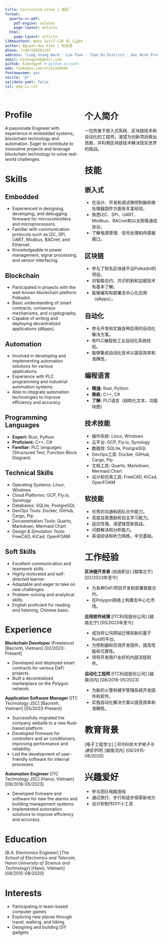 ```yaml
---
title: Curriculum vitae | 简历
format:
  quarto-cv-pdf:
    pdf-engine: xelatex
    page-layout: article
  html: 
    page-layout: article
CJKmainfont: Noto Serif CJK SC Light
author: Nguyen Huu Kien | 阮有坚
phone: (+84)559261197
address: "Lung Giang Ward · Lim Town · Tien Du District · Bac Ninh Province · Vietnam | 越南 · 北宁省 · 仙游县 · 仙游县 · 林镇 · 陇江村 "
email: kienngynh@gmail.com
github: kienngynh # github account
web: linkedin.com/in/kienbk60
fontawesome: yes
nocite: '@*'
validate-yaml: false
csl: apa-cv.csl
---
```


:::: {.columns}

::: {.column width="48%"}

# Profile
A passionate Engineer with experience in embedded systems, blockchain technology and automation. Eager to contribute to innovative projects and leverage blockchain technology to solve real-world challenges.

# Skills
## Embedded
* Experienced in designing, developing, and debugging firmware for microcontrollers and microprocessors.
* Familiar with communication protocols such as I2C, SPI, UART, Modbus, BACnet, and Ethernet.
* Knowledgeable in power management, signal processing, and sensor interfacing.

## Blockchain
* Participated in projects with the well-known blockchain platform Polkadot.
* Basic understanding of smart contracts, consensus mechanisms, and cryptography.
* Capable of writing and deploying decentralized applications (dApps).

## Automation
* Involved in developing and implementing automation solutions for various applications.
* Experience with PLC programming and industrial automation systems.
* Able to integrate automation technologies to improve efficiency and accuracy.

## Programming Languages
* **Expert:** Rust, Python
* **Proficient:** C++, C#
* **Familiar:** PLC languages (Structured Text, Function Block Diagram)

## Technical Skills
* Operating Systems: *Linux*, Windows
* Cloud Platforms: GCP, Fly.io, Synology
* Databases: SQLite, PostgreSQL
* DevOps Tools: Docker, GitHub, Cargo, Pip
* Documentation Tools: Quarto, Markdown, Mermaid Chart
* Design & Simulation Tools: FreeCAD, KiCad, OpenFOAM

## Soft Skills
* Excellent communication and teamwork skills.
* Highly motivated and self-directed learner.
* Adaptable and eager to take on new challenges.
* Problem-solving and analytical skills.
* English proficient for reading and listening, Chinese basic.

# Experience
**Blockchain Developer** (Freelance)
[Bacninh, Vietnam]
[02/2023-Present]

* Developed and deployed smart contracts for various DeFi projects.
* Built a decentralized marketplace on the Polygon network.

**Application Software Manager**
[ITC Technology JSC]
[Bacninh, Vietnam]
[05/2023-Present]

* Successfully migrated the company website to a new Rust-based platform.
* Developed firmware for controllers and air conditioners, improving performance and reliability.
* Led the development of user-friendly software for internal processes.

**Automation Engineer**
[ITC Technology JSC]
[Hanoi, Vietnam]
[08/2018-05/2023]

* Developed firmware and software for new fire alarms and building management systems.
* Implemented automation solutions to improve efficiency and accuracy.

# Education
[B.A. Electronics Engineer]
[*The School of Electronics and Telecom, Hanoi University of Science and Technology*]
[Hanoi, Vietnam]
[08/2015-08/2020]

# Interests
* Participating in team-based computer games
* Exploring new places through travel, walking, and hiking
* Designing and building DIY gadgets

:::

::: {.column width="48%"}

# 个人简介
一位热衷于嵌入式系统、区块链技术和自动化的工程师。渴望为创新项目做出贡献，并利用区块链技术解决现实世界的挑战。

# 技能
## 嵌入式
* 在设计、开发和调试微控制器和微处理器固件方面有丰富经验。
* 熟悉I2C、SPI、UART、Modbus、BACnet和以太网等通信协议。
* 了解电源管理、信号处理和传感器接口。

## 区块链
* 参与了知名区块链平台Polkadot的项目。
* 对智能合约、共识机制和加密技术有基本了解。
* 能够编写和部署去中心化应用（dApps）。

## 自动化
* 参与开发和实施各种应用的自动化解决方案。
* 有PLC编程和工业自动化系统经验。
* 能够集成自动化技术以提高效率和准确性。

## 编程语言
* **精通:** Rust, Python
* **熟练:** C++, C#
* **了解:** PLC语言（结构化文本，功能块图）

## 技术技能
* 操作系统: *Linux*, Windows
* 云平台: GCP, Fly.io, Synology
* 数据库: SQLite, PostgreSQL
* DevOps工具: Docker, GitHub, Cargo, Pip
* 文档工具: Quarto, Markdown, Mermaid Chart
* 设计和仿真工具: FreeCAD, KiCad, OpenFOAM

## 软技能
* 优秀的沟通和团队合作能力。
* 高度自我激励和自主学习能力。
* 适应性强，渴望接受新挑战。
* 问题解决和分析能力。
* 英语阅读和听力熟练，中文基础。

# 工作经验
**区块链开发者** (自由职业)
[越南北宁]
[02/2023年至今]

* 为各种DeFi项目开发和部署智能合约。
* 在Polygon网络上构建去中心化市场。

**应用软件经理**
[ITC科技股份公司]
[越南北宁]
[05/2023年至今]

* 成功将公司网站迁移到新的基于Rust的平台。
* 为控制器和空调开发固件，提高性能和可靠性。
* 领导开发用户友好的内部流程软件。

**自动化工程师**
[ITC科技股份公司]
[越南河内]
[08/2018-05/2023]

* 为新的火警和楼宇管理系统开发固件和软件。
* 实施自动化解决方案以提高效率和准确性。

# 教育背景
[电子工程学士]
[*河内科技大学电子与通信学院*]
[越南河内]
[08/2015-08/2020]

# 兴趣爱好
* 参与团队电脑游戏
* 通过旅行、步行和徒步探索新地方
* 设计和制作DIY小工具

:::

::::
